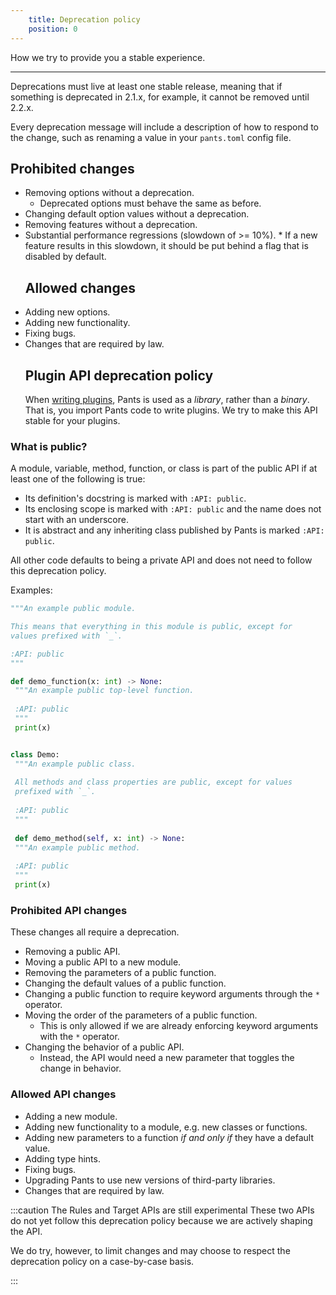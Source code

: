 ```yaml
---
    title: Deprecation policy
    position: 0
---
```


How we try to provide you a stable experience.

---

Deprecations must live at least one stable release, meaning that if something is deprecated in 2.1.x, for example, it cannot be removed until 2.2.x.

Every deprecation message will include a description of how to respond to the change, such as renaming a value in your `pants.toml` config file.
## Prohibited changes

- Removing options without a deprecation.
  - Deprecated options must behave the same as before.
- Changing default option values without a deprecation.
- Removing features without a deprecation.
- Substantial performance regressions (slowdown of >= 10%). \* If a new feature results in this slowdown, it should be put behind a flag that is disabled by default.
  ## Allowed changes
- Adding new options.
- Adding new functionality.
- Fixing bugs.
- Changes that are required by law.
  ## Plugin API deprecation policy
  When [writing plugins](doc:plugins-overview), Pants is used as a _library_, rather than a _binary_. That is, you import Pants code to write plugins. We try to make this API stable for your plugins.

### What is public?

A module, variable, method, function, or class is part of the public API if at least one of the following is true:

- Its definition's docstring is marked with `:API: public`.
- Its enclosing scope is marked with `:API: public` and the name does not start with an underscore.
- It is abstract and any inheriting class published by Pants is marked `:API: public`.

All other code defaults to being a private API and does not need to follow this deprecation policy.

Examples:
```python title="deprecation_example.py"
"""An example public module.

This means that everything in this module is public, except for 
values prefixed with `_`.

:API: public
"""

def demo_function(x: int) -> None:
 """An example public top-level function.
 
 :API: public
 """
 print(x)


class Demo:
 """An example public class.
 
 All methods and class properties are public, except for values 
 prefixed with `_`.
 
 :API: public
 """
 
 def demo_method(self, x: int) -> None:
 """An example public method.
 
 :API: public
 """
 print(x)

```


### Prohibited API changes

These changes all require a deprecation.

- Removing a public API.
- Moving a public API to a new module.
- Removing the parameters of a public function.
- Changing the default values of a public function.
- Changing a public function to require keyword arguments through the `*` operator.
- Moving the order of the parameters of a public function.
  - This is only allowed if we are already enforcing keyword arguments with the `*` operator.
- Changing the behavior of a public API.
  - Instead, the API would need a new parameter that toggles the change in behavior.

### Allowed API changes

- Adding a new module.
- Adding new functionality to a module, e.g. new classes or functions.
- Adding new parameters to a function _if and only if_ they have a default value.
- Adding type hints.
- Fixing bugs.
- Upgrading Pants to use new versions of third-party libraries.
- Changes that are required by law.


:::caution The Rules and Target APIs are still experimental
These two APIs do not yet follow this deprecation policy because we are actively shaping the API. 

We do try, however, to limit changes and may choose to respect the deprecation policy on a case-by-case basis.

:::
